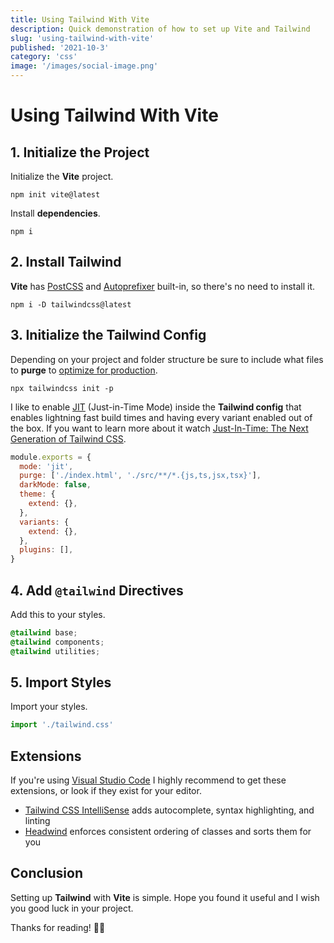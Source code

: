 ```yaml
---
title: Using Tailwind With Vite
description: Quick demonstration of how to set up Vite and Tailwind
slug: 'using-tailwind-with-vite'
published: '2021-10-3'
category: 'css'
image: '/images/social-image.png'
---
```


# Using Tailwind With Vite

## 1. Initialize the Project

Initialize the **Vite** project.

```shell:terminal
npm init vite@latest
```

Install **dependencies**.

```shell:terminal
npm i
```

## 2. Install Tailwind

**Vite** has [PostCSS](https://postcss.org/) and [Autoprefixer](https://github.com/postcss/autoprefixer) built-in, so there's no need to install it.

```shell:terminal
npm i -D tailwindcss@latest
```

## 3. Initialize the Tailwind Config

Depending on your project and folder structure be sure to include what files to **purge** to [optimize for production](https://tailwindcss.com/docs/optimizing-for-production).

```shell:terminal
npx tailwindcss init -p
```

I like to enable [JIT](https://tailwindcss.com/docs/just-in-time-mode) (Just-in-Time Mode) inside the **Tailwind config** that enables lightning fast build times and having every variant enabled out of the box. If you want to learn more about it watch [Just-In-Time: The Next Generation of Tailwind CSS](https://www.youtube.com/watch?v=3O_3X7InOw8).

```js:tailwind.config.js
module.exports = {
  mode: 'jit',
  purge: ['./index.html', './src/**/*.{js,ts,jsx,tsx}'],
  darkMode: false,
  theme: {
    extend: {},
  },
  variants: {
    extend: {},
  },
  plugins: [],
}
```

## 4. Add `@tailwind` Directives

Add this to your styles.

```css:tailwind.css
@tailwind base;
@tailwind components;
@tailwind utilities;
```

## 5. Import Styles

Import your styles.

```js:main.js
import './tailwind.css'
```

## Extensions

If you're using [Visual Studio Code](https://code.visualstudio.com/) I highly recommend to get these extensions, or look if they exist for your editor.

- [Tailwind CSS IntelliSense](https://marketplace.visualstudio.com/items?itemName=bradlc.vscode-tailwindcss) adds autocomplete, syntax highlighting, and linting
- [Headwind](https://marketplace.visualstudio.com/items?itemName=heybourn.headwind) enforces consistent ordering of classes and sorts them for you

## Conclusion

Setting up **Tailwind** with **Vite** is simple. Hope you found it useful and I wish you good luck in your project.

Thanks for reading! 🏄‍♀️
